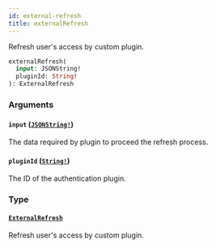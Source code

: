 ```yaml
---
id: external-refresh
title: externalRefresh
---
```


Refresh user's access by custom plugin.

```graphql
externalRefresh(
  input: JSONString!
  pluginId: String!
): ExternalRefresh

```

### Arguments

#### `input` ([`JSONString!`](../../../developer/api-reference/scalars/json-string))

The data required by plugin to proceed the refresh process.

#### `pluginId` ([`String!`](../../../developer/api-reference/scalars/string))

The ID of the authentication plugin.

### Type

#### [`ExternalRefresh`](../../../developer/api-reference/objects/external-refresh)

Refresh user's access by custom plugin.

